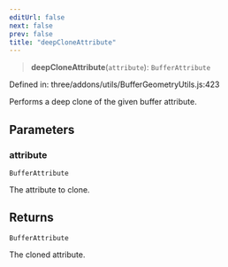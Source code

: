 ```yaml
---
editUrl: false
next: false
prev: false
title: "deepCloneAttribute"
---
```


> **deepCloneAttribute**(`attribute`): `BufferAttribute`

Defined in: three/addons/utils/BufferGeometryUtils.js:423

Performs a deep clone of the given buffer attribute.

## Parameters

### attribute

`BufferAttribute`

The attribute to clone.

## Returns

`BufferAttribute`

The cloned attribute.
